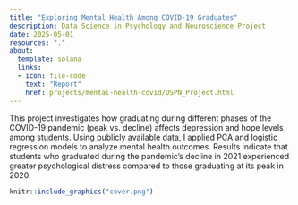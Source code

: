 ```yaml
---
title: "Exploring Mental Health Among COVID-19 Graduates"
description: Data Science in Psychology and Neuroscience Project
date: 2025-05-01
resources: "."
about: 
  template: solana
  links: 
  - icon: file-code
    text: "Report"
    href: projects/mental-health-covid/DSPN_Project.html
---
```


This project investigates how graduating during different phases of the COVID-19 pandemic (peak vs. decline) affects depression and hope levels among students. Using publicly available data, I applied PCA and logistic regression models to analyze mental health outcomes. Results indicate that students who graduated during the pandemic’s decline in 2021 experienced greater psychological distress compared to those graduating at its peak in 2020.

```r
knitr::include_graphics("cover.png")
```
